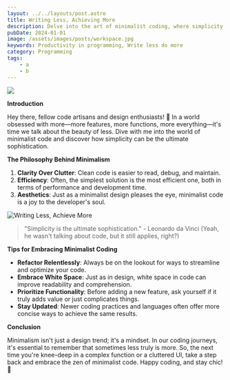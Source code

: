 ```yaml
---
layout: ../../layouts/post.astro
title: Writing Less, Achieving More
description: Delve into the art of minimalist coding, where simplicity reigns supreme, leading to clearer, more efficient, and aesthetically pleasing code.
pubDate: 2024-01-01
image: /assets/images/posts/workspace.jpg
keywords: Productivity in programming, Write less do more
category: Programming
tags: 
    - a
    - b
---
```

<img src={frontmatter.image}/>

**Introduction**

Hey there, fellow code artisans and design enthusiasts! 🌿 In a world obsessed with more—more features, more functions, more everything—it's time we talk about the beauty of less. Dive with me into the world of minimalist code and discover how simplicity can be the ultimate sophistication.

**The Philosophy Behind Minimalism**

1. **Clarity Over Clutter**: Clean code is easier to read, debug, and maintain.
2. **Efficiency**: Often, the simplest solution is the most efficient one, both in terms of performance and development time.
3. **Aesthetics**: Just as a minimalist design pleases the eye, minimalist code is a joy to the developer's soul.

![Writing Less, Achieve More](/assets/images/posts/flowchart.jpg)

> "Simplicity is the ultimate sophistication." - Leonardo da Vinci (Yeah, he wasn't talking about code, but it still applies, right?)

**Tips for Embracing Minimalist Coding**

- **Refactor Relentlessly**: Always be on the lookout for ways to streamline and optimize your code.
- **Embrace White Space**: Just as in design, white space in code can improve readability and comprehension.
- **Prioritize Functionality**: Before adding a new feature, ask yourself if it truly adds value or just complicates things.
- **Stay Updated**: Newer coding practices and languages often offer more concise ways to achieve the same results.

**Conclusion**

Minimalism isn't just a design trend; it's a mindset. In our coding journeys, it's essential to remember that sometimes less truly is more. So, the next time you're knee-deep in a complex function or a cluttered UI, take a step back and embrace the zen of minimalist code. Happy coding, and stay chic! 🍃